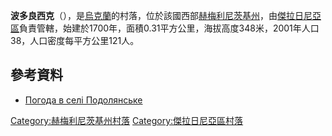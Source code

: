 {{coord|49|15|4|N|27|34|38|E|scale:100000|display=title}}

'''波多良西克'''（{{lang-uk|Подолянське}}），是[[烏克蘭|烏克蘭]]的村落，位於該國西部[[赫梅利尼茨基州|赫梅利尼茨基州]]，由[[傑拉日尼亞區|傑拉日尼亞區]]負責管轄，始建於1700年，面積0.31平方公里，海拔高度348米，2001年人口38，人口密度每平方公里121人。

==參考資料==
* [http://weather.in.ua/ua/hmel'nickaja/21016 Погода в селі Подолянське] {{Wayback|url=http://weather.in.ua/ua/hmel%27nickaja/21016 |date=20160305091105 }}

{{DEFAULTSORT:Подолянське}}
[[Category:赫梅利尼茨基州村落|Category:赫梅利尼茨基州村落]]
[[Category:傑拉日尼亞區村落|Category:傑拉日尼亞區村落]]


{{Khmelnytskyi-geo-stub}}